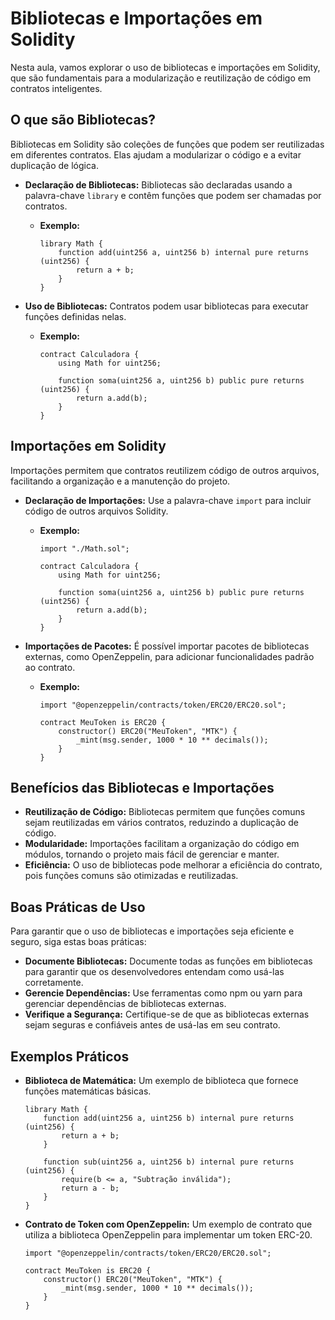 # Bibliotecas e Importações em Solidity

Nesta aula, vamos explorar o uso de bibliotecas e importações em Solidity, que são fundamentais para a modularização e reutilização de código em contratos inteligentes.

## O que são Bibliotecas?

Bibliotecas em Solidity são coleções de funções que podem ser reutilizadas em diferentes contratos. Elas ajudam a modularizar o código e a evitar duplicação de lógica.

- **Declaração de Bibliotecas:** Bibliotecas são declaradas usando a palavra-chave `library` e contêm funções que podem ser chamadas por contratos.

  - **Exemplo:**
    ```solidity
    library Math {
        function add(uint256 a, uint256 b) internal pure returns (uint256) {
            return a + b;
        }
    }
    ```

- **Uso de Bibliotecas:** Contratos podem usar bibliotecas para executar funções definidas nelas.

  - **Exemplo:**

    ```solidity
    contract Calculadora {
        using Math for uint256;

        function soma(uint256 a, uint256 b) public pure returns (uint256) {
            return a.add(b);
        }
    }
    ```

## Importações em Solidity

Importações permitem que contratos reutilizem código de outros arquivos, facilitando a organização e a manutenção do projeto.

- **Declaração de Importações:** Use a palavra-chave `import` para incluir código de outros arquivos Solidity.

  - **Exemplo:**

    ```solidity
    import "./Math.sol";

    contract Calculadora {
        using Math for uint256;

        function soma(uint256 a, uint256 b) public pure returns (uint256) {
            return a.add(b);
        }
    }
    ```

- **Importações de Pacotes:** É possível importar pacotes de bibliotecas externas, como OpenZeppelin, para adicionar funcionalidades padrão ao contrato.

  - **Exemplo:**

    ```solidity
    import "@openzeppelin/contracts/token/ERC20/ERC20.sol";

    contract MeuToken is ERC20 {
        constructor() ERC20("MeuToken", "MTK") {
            _mint(msg.sender, 1000 * 10 ** decimals());
        }
    }
    ```

## Benefícios das Bibliotecas e Importações

- **Reutilização de Código:** Bibliotecas permitem que funções comuns sejam reutilizadas em vários contratos, reduzindo a duplicação de código.
- **Modularidade:** Importações facilitam a organização do código em módulos, tornando o projeto mais fácil de gerenciar e manter.
- **Eficiência:** O uso de bibliotecas pode melhorar a eficiência do contrato, pois funções comuns são otimizadas e reutilizadas.

## Boas Práticas de Uso

Para garantir que o uso de bibliotecas e importações seja eficiente e seguro, siga estas boas práticas:

- **Documente Bibliotecas:** Documente todas as funções em bibliotecas para garantir que os desenvolvedores entendam como usá-las corretamente.
- **Gerencie Dependências:** Use ferramentas como npm ou yarn para gerenciar dependências de bibliotecas externas.
- **Verifique a Segurança:** Certifique-se de que as bibliotecas externas sejam seguras e confiáveis antes de usá-las em seu contrato.

## Exemplos Práticos

- **Biblioteca de Matemática:** Um exemplo de biblioteca que fornece funções matemáticas básicas.

  ```solidity
  library Math {
      function add(uint256 a, uint256 b) internal pure returns (uint256) {
          return a + b;
      }

      function sub(uint256 a, uint256 b) internal pure returns (uint256) {
          require(b <= a, "Subtração inválida");
          return a - b;
      }
  }
  ```

- **Contrato de Token com OpenZeppelin:** Um exemplo de contrato que utiliza a biblioteca OpenZeppelin para implementar um token ERC-20.

  ```solidity
  import "@openzeppelin/contracts/token/ERC20/ERC20.sol";

  contract MeuToken is ERC20 {
      constructor() ERC20("MeuToken", "MTK") {
          _mint(msg.sender, 1000 * 10 ** decimals());
      }
  }
  ```
